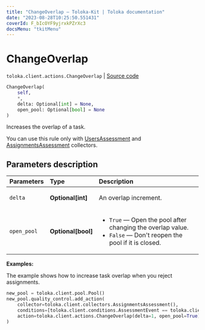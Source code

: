 ```yaml
---
title: "ChangeOverlap — Toloka-Kit | Toloka documentation"
date: "2023-08-28T10:25:50.551431"
coverId: F_bIcOYF9yjrxkPZrXc3
docsMenu: "tkitMenu"
---
```


# ChangeOverlap

`toloka.client.actions.ChangeOverlap` | [Source code](https://github.com/Toloka/toloka-kit/blob/v1.2.1/src/client/actions.py#L143)

```python
ChangeOverlap(
    self,
    *,
    delta: Optional[int] = None,
    open_pool: Optional[bool] = None
)
```

Increases the overlap of a task.

You can use this rule only with [UsersAssessment](/docs/toloka-kit/reference/toloka.client.collectors.UsersAssessment) and [AssignmentsAssessment](/docs/toloka-kit/reference/toloka.client.collectors.AssignmentsAssessment) collectors.

## Parameters description

| Parameters | Type | Description |
| :----------| :----| :-----------|
`delta`|**Optional\[int\]**|<p>An overlap increment.</p>
`open_pool`|**Optional\[bool\]**|<ul> <li>`True` — Open the pool after changing the overlap value.</li> <li>`False` — Don't reopen the pool if it is closed.</li> </ul>

**Examples:**

The example shows how to increase task overlap when you reject assignments.

```python
new_pool = toloka.client.pool.Pool()
new_pool.quality_control.add_action(
    collector=toloka.client.collectors.AssignmentsAssessment(),
    conditions=[toloka.client.conditions.AssessmentEvent == toloka.client.conditions.AssessmentEvent.REJECT],
    action=toloka.client.actions.ChangeOverlap(delta=1, open_pool=True),
)
```